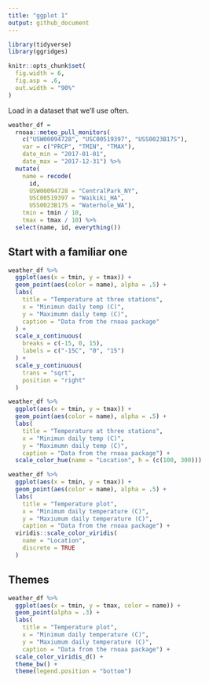 ```yaml
---
title: "ggplot 1"
output: github_document
---
```


```r
library(tidyverse)
library(ggridges)

knitr::opts_chunk$set(
  fig.width = 6,
  fig.asp = .6,
  out.width = "90%"
)
```


Load in a dataset that we'll use often.

```r
weather_df = 
  rnoaa::meteo_pull_monitors(
    c("USW00094728", "USC00519397", "USS0023B17S"),
    var = c("PRCP", "TMIN", "TMAX"), 
    date_min = "2017-01-01",
    date_max = "2017-12-31") %>%
  mutate(
    name = recode(
      id, 
      USW00094728 = "CentralPark_NY", 
      USC00519397 = "Waikiki_HA",
      USS0023B17S = "Waterhole_WA"),
    tmin = tmin / 10,
    tmax = tmax / 10) %>%
  select(name, id, everything())
```

## Start with a familiar one

```r
weather_df %>% 
  ggplot(aes(x = tmin, y = tmax)) + 
  geom_point(aes(color = name), alpha = .5) + 
  labs(
    title = "Temperature at three stations",
    x = "Minimun daily temp (C)",
    y = "Maximumn daily temp (C)",
    caption = "Data from the rnoaa package"
  ) +
  scale_x_continuous(
    breaks = c(-15, 0, 15),
    labels = c("-15C", "0", "15")
  ) +
  scale_y_continuous(
    trans = "sqrt",
    position = "right"
  )
```

```r
weather_df %>% 
  ggplot(aes(x = tmin, y = tmax)) + 
  geom_point(aes(color = name), alpha = .5) + 
  labs(
    title = "Temperature at three stations",
    x = "Minimun daily temp (C)",
    y = "Maximumn daily temp (C)",
    caption = "Data from the rnoaa package") +
  scale_color_hue(name = "Location", h = (c(100, 300)))
```

```r
weather_df %>% 
  ggplot(aes(x = tmin, y = tmax)) + 
  geom_point(aes(color = name), alpha = .5) + 
  labs(
    title = "Temperature plot",
    x = "Minimum daily temperature (C)",
    y = "Maxiumum daily temperature (C)",
    caption = "Data from the rnoaa package") + 
  viridis::scale_color_viridis(
    name = "Location",
    discrete = TRUE
  )
```

## Themes

```r
weather_df %>% 
  ggplot(aes(x = tmin, y = tmax, color = name)) + 
  geom_point(alpha = .3) + 
  labs(
    title = "Temperature plot",
    x = "Minimum daily temperature (C)",
    y = "Maxiumum daily temperature (C)",
    caption = "Data from the rnoaa package") + 
  scale_color_viridis_d() + 
  theme_bw() +
  theme(legend.position = "bottom") 
```
